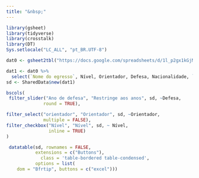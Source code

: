 ```yaml
---
title: "&nbsp;"
---
```


```r

library(gsheet)
library(tidyverse)
library(crosstalk)
library(DT)
Sys.setlocale("LC_ALL", "pt_BR.UTF-8")

dat0 <- gsheet2tbl("https://docs.google.com/spreadsheets/d/1l_p2gx1kGjMypej5dKscw2wzugaRNUkuzFEc38qfk8E/edit?usp=sharing")

dat1 <- dat0 %>% 
  select(`Nome do egresso`, Nível, Orientador, Defesa, Nacionalidade, `Tipo de vínculo`) 
sd <- SharedData$new(dat1)


```




```r

bscols(
 filter_slider("Ano de defesa", "Restringe aos anos", sd, ~Defesa,
              round = TRUE),

filter_select("orientador", "Orientador", sd, ~Orientador,
              multiple = FALSE),
filter_checkbox("Nível", "Nível", sd, ~ Nível, 
                inline = TRUE)
)

 datatable(sd, rownames = FALSE,
           extensions = c("Buttons"),
             class = 'table-bordered table-condensed',
           options = list(
    dom = "Bfrtip", buttons = c("excel")))
           


```


